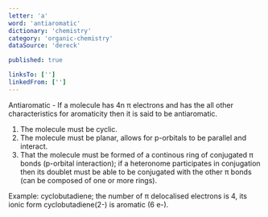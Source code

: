 ```yaml
---
letter: 'a'
word: 'antiaromatic'
dictionary: 'chemistry'
category: 'organic-chemistry'
dataSource: 'dereck'

published: true

linksTo: ['']
linkedFrom: ['']
---
```


<a id="antiaromatic">Antiaromatic</a> - If a molecule has 4n π electrons and has the all other characteristics for aromaticity then it is said to be antiaromatic.
1. The molecule must be cyclic.
2. The molecule must be planar, allows for p-orbitals to be parallel and interact.
3. That the molecule must be formed of a continous ring of conjugated π bonds (p-orbital interaction); if a heteronome participates in conjugation then its doublet must be able to be conjugated with the other π bonds (can be composed of one or more rings).

 Example: cyclobutadiene; the number of π delocalised electrons is 4, its ionic form cyclobutadiene(2\-) is aromatic (6 e\-).